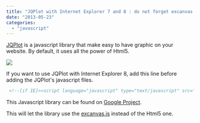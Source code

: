 ```yaml
---
title: "JQPlot with Internet Explorer 7 and 8 : do not forget excanvas.js"
date: "2013-05-23"
categories: 
  - "javascript"
---
```


[JQPlot](http://www.jqplot.com) is a javascript library that make easy to have graphic on your website. By default, it uses all the power of Html5.

![](images/dragdrop2.jpg)

If you want to use JQPlot with Internet Explorer 8, add this line before adding the JQPlot's javascript files. 

``` html
 <!--[if IE]><script language="javascript" type="text/javascript" src="@Url.Content("~/Scripts/libs/plot/excanvas.js")"></script><![endif]--> 
```  
This Javascript library can be found on [Google Project](https://code.google.com/p/explorercanvas).

This will let the library use the [excanvas.js](https://code.google.com/p/explorercanvas) instead of the Html5 one.
